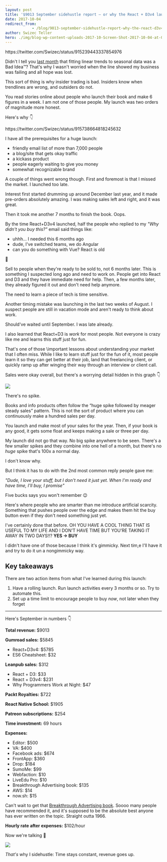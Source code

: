 ```yaml
---
layout: post
title: '$9013 September sidehustle report – or why the React + D3v4 launch was not 6 figures or even 5'
date: 2017-10-04
redirect_from: 
            - /blog/9013-september-sidehustle-report-why-the-react-d3v4-launch/swizec/7837
author: Swizec Teller
hero: ./img/blog-wp-content-uploads-2017-10-Screen-Shot-2017-10-04-at-09.21.58.png
---
```

https&#x3A;//twitter.com/Swizec/status/915239443337854976



Didn't I tell you [last month](https://swizec.com/blog/2629-august-sidehustle-report/swizec/7782) that fitting linear trends to seasonal data was a Bad Idea™? That's why I wasn't worried when the line showed my business was failing and all hope was lost.



This sort of thing is why insider trading is bad. Insiders know when trendlines are wrong, and outsiders do not.



You read stories online about people who launch their book and make 6 figures in a week. I am not one of those people. My launch was two orders of magnitude more honest.



Here's why 👇



https&#x3A;//twitter.com/Swizec/status/915738664818245632



I have all the prerequisites for a huge launch:



- friendly email list of more than 7,000 people
- a blog/site that gets okay traffic
- a kickass product
- people eagerly waiting to give you money
- somewhat recognizable brand



A couple of things went wrong though. First and foremost is that I missed the market. I launched too late.



Interest first started drumming up around December last year, and it made pre-orders absolutely amazing. I was making sales left and right, and it was great.



Then it took me another 7 months to finish the book. Oops.



By the time React+D3v4 launched, half the people who replied to my _"Why didn't you buy this?"_ email said things like:



- uhhh… I needed this 6 months ago
- dude, I've switched teams, we do Angular
- can you do something with Vue? React is old



💩



Sell to people when they're ready to be sold to, not 6 months later. This is something I suspected long ago and need to work on. People get into React and D3 and they have immediate need for help. Then, a few months later, they already figured it out and don't need help anymore.



The need to learn a piece of tech is time sensitive.



Another timing mistake was launching in the last two weeks of August. I suspect people are still in vacation mode and aren't ready to think about work.



Should've waited until September. I was late already.



I also learned that React+D3 is _work_ for most people. Not everyone is crazy like me and learns this stuff just for fun.



That's one of those \\important lessons about understanding your market that I often miss. While I like to learn stuff just for the fun of it, most people learn it so they can get better at their job, land that freelancing client, or quickly ramp up after winging their way through an interview or client call.



Sales were okay overall, but there's a worrying detail hidden in this graph 👇



![](./img/blog-wp-content-uploads-2017-10-Screen-Shot-2017-10-04-at-09.21.58.png)



There's no spike.



Books and info products often follow the “huge spike followed by meager steady sales” pattern. This is not the sort of product where you can continuously make a hundred sales per day.



You launch and make most of your sales for the year. Then, if your book is any good, it gets some float and keeps making a sale or three per day.



My launch did not go that way. No big spike anywhere to be seen. There's a few smaller spikes and they combine into one hell of a month, but there's no _huge_ spike that's 100x a normal day.



I don't know why.



But I think it has to do with the 2nd most common reply people gave me:



_"Dude, I love your stuff, but I don't need it just yet. When I'm ready and have time, I'll buy, I promise"_



Five bucks says you won't remember 😉



Here's where people who are smarter than me introduce artificial scarcity. Something that pushes people over the edge and makes them hit the buy button even if they don't need something just yet.



I've certainly done that before. OH YOU HAVE A COOL THING THAT IS USEFUL TO MY LIFE AND I DON’T HAVE TIME BUT YOU’RE TAKING IT AWAY IN TWO DAYS!!? **YES → BUY**



I didn't have one of those because I think it's gimmicky. Next tim,e I'll have it and try to do it un a nongimmicky way.



## Key takeaways



There are two action items from what I've learned during this launch:



1. Have a rolling launch. Run launch activities every 3 months or so. Try to automate this.
2. Set up a time limit to encourage people to buy _now_, not later when they forget



* * *



Here's September in numbers 👇



**Total revenue:** $9013



**Gumroad sales:** $5845



- React+D3v4: $5785
- ES6 Cheatsheet: $32



**Leanpub sales:** $312



- React + D3: $33
- React + D3v4: $231
- Why Programmers Work at Night: $47



**Packt Royalties:** $722



**React Native School:** $1905



**Patreon subscriptions:** $254



**Time investment:** 69 hours



**Expenses:**



- Editor: $500
- VA: $400
- Facebook ads: $674
- FrontApp: $360
- Drop: $184
- SumoMe: $99
- Webfaction: $10
- LiveEdu Pro: $10
- Breakthrough Advertising book: $135
- AWS: $14
- now.sh: $15



Can't wait to get that [Breakthrough Advertising book](https://www.breakthroughadvertisingbook.com/). Soooo many people have recommended it, and it's supposed to be the absolute best anyone has ever written on the topic. Straight outta 1966.



**Hourly rate after expenses:** $102/hour



Now we're talking 🤘



![](./img/blog-wp-content-uploads-2017-10-l1ghtsab3r-partyparrot.gif)



_That's_ why I sidehustle: Time stays constant, revenue goes up.